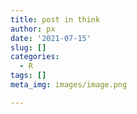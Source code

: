 ```yaml
---
title: post in think
author: px
date: '2021-07-15'
slug: []
categories:
  - R
tags: []
meta_img: images/image.png

---
```

